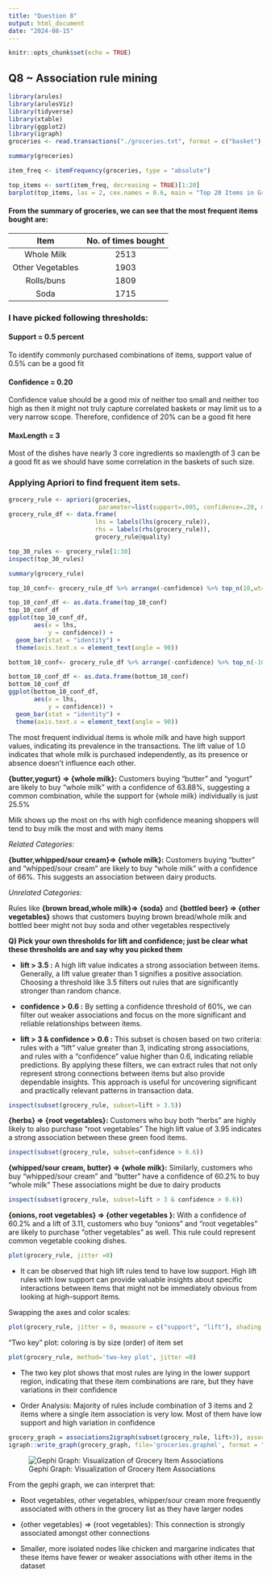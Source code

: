 ```yaml
---
title: "Question 8"
output: html_document
date: "2024-08-15"
---
```


```r
knitr::opts_chunk$set(echo = TRUE)
```

## Q8 \~ Association rule mining

```r
library(arules)
library(arulesViz)
library(tidyverse)
library(xtable)
library(ggplot2)
library(igraph)
groceries <- read.transactions("./groceries.txt", format = c("basket"), sep = ",", rm.duplicates = FALSE)
```

```r
summary(groceries)
```

```r
item_freq <- itemFrequency(groceries, type = "absolute")

top_items <- sort(item_freq, decreasing = TRUE)[1:20]
barplot(top_items, las = 2, cex.names = 0.6, main = "Top 20 Items in Groceries")
```

#### From the summary of groceries, we can see that the most frequent items bought are:

|       Item       | No. of times bought |
|:----------------:|:-------------------:|
|    Whole Milk    |        2513         |
| Other Vegetables |        1903         |
|    Rolls/buns    |        1809         |
|       Soda       |        1715         |

### I have picked following thresholds:

#### Support = 0.5 percent

To identify commonly purchased combinations of items, support value of 0.5% can be a good fit

#### Confidence = 0.20

Confidence value should be a good mix of neither too small and neither too high as then it might not truly capture correlated baskets or may limit us to a very narrow scope. Therefore, confidence of 20% can be a good fit here

#### MaxLength = 3

Most of the dishes have nearly 3 core ingredients so maxlength of 3 can be a good fit as we should have some correlation in the baskets of such size.

### Applying Apriori to find frequent item sets.

```r
grocery_rule <- apriori(groceries, 
                         parameter=list(support=.005, confidence=.20, maxlen=3))
grocery_rule_df <- data.frame(
                        lhs = labels(lhs(grocery_rule)),
                        rhs = labels(rhs(grocery_rule)), 
                        grocery_rule@quality)
```

```r
top_30_rules <- grocery_rule[1:30]
inspect(top_30_rules)
```

```r
summary(grocery_rule)

```

```r
top_10_conf<- grocery_rule_df %>% arrange(-confidence) %>% top_n(10,wt=confidence)

top_10_conf_df <- as.data.frame(top_10_conf)                  
top_10_conf_df 
ggplot(top_10_conf_df,                             
       aes(x = lhs,
           y = confidence)) +
  geom_bar(stat = "identity") +
  theme(axis.text.x = element_text(angle = 90))
```

```r
bottom_10_conf<- grocery_rule_df %>% arrange(-confidence) %>% top_n(-10,wt=confidence)

bottom_10_conf_df <- as.data.frame(bottom_10_conf)                  
bottom_10_conf_df 
ggplot(bottom_10_conf_df,                             
       aes(x = lhs,
           y = confidence)) +
  geom_bar(stat = "identity") +
  theme(axis.text.x = element_text(angle = 90))
```

The most frequent individual items is whole milk and have high support values, indicating its prevalence in the transactions. The lift value of 1.0 indicates that whole milk is purchased independently, as its presence or absence doesn’t influence each other.

**{butter,yogurt} =\> {whole milk}:** Customers buying “butter” and "yogurt" are likely to buy “whole milk” with a confidence of 63.88%, suggesting a common combination, while the support for {whole milk} individually is just 25.5%

Milk shows up the most on rhs with high confidence meaning shoppers will tend to buy milk the most and with many items

*Related Categories:*

**{butter,whipped/sour cream}=\> {whole milk}:** Customers buying “butter” and "whipped/sour cream" are likely to buy “whole milk” with a confidence of 66%. This suggests an association between dairy products.

*Unrelated Categories:*

Rules like **{brown bread,whole milk}=\> {soda}** and **{bottled beer} =\> {other vegetables}** shows that customers buying brown bread/whole milk and bottled beer might not buy soda and other vegetables respectively

**Q) Pick your own thresholds for lift and confidence; just be clear what these thresholds are and say why you picked them**

-   **lift \> 3.5 :** A high lift value indicates a strong association between items. Generally, a lift value greater than 1 signifies a positive association. Choosing a threshold like 3.5 filters out rules that are significantly stronger than random chance.

-   **confidence \> 0.6 :** By setting a confidence threshold of 60%, we can filter out weaker associations and focus on the more significant and reliable relationships between items.

-   **lift \> 3 & confidence \> 0.6 :** This subset is chosen based on two criteria: rules with a “lift” value greater than 3, indicating strong associations, and rules with a “confidence” value higher than 0.6, indicating reliable predictions. By applying these filters, we can extract rules that not only represent strong connections between items but also provide dependable insights. This approach is useful for uncovering significant and practically relevant patterns in transaction data.

```r
inspect(subset(grocery_rule, subset=lift > 3.5))
```

**{herbs} =\> {root vegetables}:** Customers who buy both “herbs” are highly likely to also purchase “root vegetables” The high lift value of 3.95 indicates a strong association between these green food items.

```r
inspect(subset(grocery_rule, subset=confidence > 0.6))
```

**{whipped/sour cream, butter} =\> {whole milk}:** Similarly, customers who buy “whipped/sour cream” and "butter" have a confidence of 60.2% to buy “whole milk” These associations might be due to dairy products

```r
inspect(subset(grocery_rule, subset=lift > 3 & confidence > 0.6))
```

**{onions, root vegetables} =\> {other vegetables }:** With a confidence of 60.2% and a lift of 3.11, customers who buy “onions” and “root vegetables” are likely to purchase “other vegetables” as well. This rule could represent common vegetable cooking dishes.

```r
plot(grocery_rule, jitter =0)
```

-   It can be observed that high lift rules tend to have low support. High lift rules with low support can provide valuable insights about specific interactions between items that might not be immediately obvious from looking at high-support items.

Swapping the axes and color scales:

```r
plot(grocery_rule, jitter = 0, measure = c("support", "lift"), shading = "confidence")
```

“Two key” plot: coloring is by size (order) of item set

```r
plot(grocery_rule, method='two-key plot', jitter =0)
```

-   The two key plot shows that most rules are lying in the lower support region, indicating that these item combinations are rare, but they have variations in their confidence

-   Order Analysis: Majority of rules include combination of 3 items and 2 items where a single item association is very low. Most of them have low support and high variation in confidence

```r
grocery_graph = associations2igraph(subset(grocery_rule, lift>3), associationsAsNodes = FALSE)
igraph::write_graph(grocery_graph, file='groceries.graphml', format = "graphml")
```

![Gephi Graph: Visualization of Grocery Item Associations](/Users/dhruvarora/Documents/UT Austin/Intro to ML- Part2/Exercises/gephi_file.png)



From the gephi graph, we can interpret that:

-   Root vegetables, other vegetables, whipper/sour cream more frequently associated with others in the grocery list as they have larger nodes

-   {other vegetables} =\> {root vegetables}: This connection is strongly associated amongst other connections

-   Smaller, more isolated nodes like chicken and margarine indicates that these items have fewer or weaker associations with other items in the dataset
